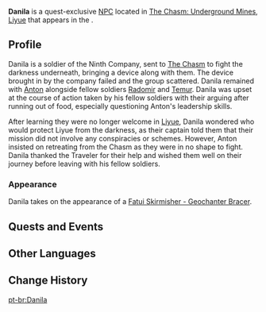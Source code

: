 {{Character Infobox
|type             = Quest NPC
|realname         = 
|image            = NPC Danila.png
|voiceEN          = 
|voiceCN          = 
|voiceJP          = 
|voiceKR          = 
|region           = Snezhnaya
|region2          = Liyue
|location         = Liyue
|affiliation      = Fatui
|title            = Ninth Company Soldier
|title2           = 
}}
'''Danila''' is a quest-exclusive [[NPC]] located in [[The Chasm: Underground Mines]], [[Liyue]] that appears in the {{Quest|A Company Vanishing Into the Deep}}.
<!--
==Location==
<gallery>
NPC Location Danila.png|Danila's location
NPC Location Danila Context.png|Additional context
</gallery>
-->
==Profile==
Danila is a soldier of the Ninth Company, sent to [[The Chasm: Underground Mines|The Chasm]] to fight the darkness underneath, bringing a device along with them. The device brought in by the company failed and the group scattered. Danila remained with [[Anton]] alongside fellow soldiers [[Radomir]] and [[Temur]]. Danila was upset at the course of action taken by his fellow soldiers with their arguing after running out of food, especially questioning Anton's leadership skills.

After learning they were no longer welcome in [[Liyue]], Danila wondered who would protect Liyue from the darkness, as their captain told them that their mission did not involve any conspiracies or schemes. However, Anton insisted on retreating from the Chasm as they were in no shape to fight. Danila thanked the Traveler for their help and wished them well on their journey before leaving with his fellow soldiers.

===Appearance===
Danila takes on the appearance of a [[Fatui Skirmisher - Geochanter Bracer]].

==Quests and Events==
{{Quests and Events}}

<!--
==Dialogue==
{{Dialogue Start}}
:'''Danila:'''
{{Dialogue End}}
-->
==Other Languages==
{{Other Languages
|default_hidden = 1
|en      = Danila
|zhs     = 达尼拉
|zhs_rm  = Dánílā
|zht     = 達尼拉
|zht_rm  = Dánílā
|ja      = ダニーラ
|ja_rm   = Daniira
|ko      = 다닐라
|es      = Danilov
|fr      = Danila
|ru      = Данила
|th      = Danila
|vi      = Danila
|de      = Danila
|id      = Danila
|pt      = Danila
|tr      = Danila
|it      = Danila
}}

==Change History==
{{Change History|2.6}}

[[pt-br:Danila]]